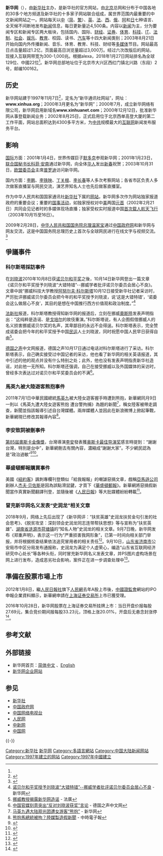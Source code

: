 {{refimprove|time=2018-05-31T09:11:53+00:00}}
{{POV|time=2021-10-07T16:10:20+00:00}}
{{Infobox website
| name            = 新华网
| logo            = File:Xinhuanet logo.png
| logo_size       = 250px
| screenshot      = xinhuanet screenshot.png
| screenshot_size = 250px
| collapsible     = y
| collapsetext    = 網頁截圖
| alexa           = 全球 {{Increase}} 129（{{as of|2018|01|27|alt=2018年1月}}）<br>中國 22（{{as of|2018|01|27|alt=2018年1月}}）<ref name="alexa">{{cite web|url=https://www.alexa.com/siteinfo/xinhuanet.com|title=xinhuanet.com Traffic Statistics|publisher=Alexa|website=alexa.com|date=2018-01-27|access-date=2018-01-27|archive-date=2021-03-25|archive-url=https://web.archive.org/web/20210325075818/https://www.alexa.com/siteinfo/xinhuanet.com|dead-url=no}}</ref>
| type            = 新闻网站
| language        = [[中文|中文]]（簡體、繁體）、[[英文|英文]]、[[日文|日文]]、[[法文|法文]]、[[西班牙文|西班牙文]]、[[俄文|俄文]]、[[阿拉伯文|阿拉伯文]]、[[韩文|韩文]]、[[德文|德文]]、[[葡萄牙文|葡萄牙文]]等
|language_count=11| registration    = 选择性
| owner           = [[新华社|新华社]]主办，新华网股份有限公司运营
| launch_date     = {{Start date and age|1997|11|7}}
| current_status  = 已上市
}}

'''新华网'''（{{sse|603888}}），由[[新华社|新华社]]主办，是新华社的官方网站，由[[北京|北京]]总网和分布于中国各地的30多个地方频道及新华社的十多家子网站联合组成，属世界范围内最重要的中文新闻网站之一。网站每天以[[中文|中]]（[[簡體中文|简]]、[[繁體中文|繁]]）、[[英语|英]]、[[法语|法]]、[[西班牙语|西]]、[[俄语|俄]]、[[阿拉伯语|阿]]和[[日语|日]]七种语言、全天候不间断地发布[[新闻|新闻]]信息，每日更新量近4,500条。内容以[[新闻|新闻]]为主，分为要闻专区和新闻专区两大板块，包括国内、国际、[[财经|财经]]、[[证券|证券]]、[[体育|体育]]、[[科技|科技]]、[[IT|IT]]、[[法系|法制]]、[[社会|社会]]、[[娱乐|娱乐]]、[[教育|教育]]、校园、读书、[[汽车|汽车]]等十四大新闻类别；2003年8月21日开始向国内外传播新闻、音乐、体育、教育、科技、财经等[[多媒体|多媒体]]节目。网站最高日点击量超过1.2亿，页面最高日浏览量超过3,000万。经过六次改版后的网站，现接入互联网带宽为300-1,000兆。根据alexa，2018年1月27日网站排名為全球129位、中國22位<ref name="alexa"/>。新华网总部地址位于北京市大兴区西红门镇北兴路（东段）2号，邮编100162。

==历史==
新华网站建于1997年11月7日<ref>{{Cite journal|title=重点新闻网站发展历程|author=|url=https://news.sina.com.cn/m/2010-08-02/174320809337_6.shtml|journal=《传媒》|year=2000|issn=1009-9263|CN=11-4574/G2|access-date=2021-09-25|archive-date=2021-10-04|archive-url=https://web.archive.org/web/20211004111228/https://news.sina.com.cn/m/2010-08-02/174320809337_6.shtml|dead-url=no}}</ref>，定名为“新华通讯社网站”，网址：'''www.xinhua.org'''；2000年3月更名为“新华网”；2000年7月，成立新华网络有限公司，新华网启用新域名'''www.xinhuanet.com'''；2000年12月12日，批准新华网从事登载新闻业务；2002年8月25日，正式启用位于北京西单高登大厦的第二工作平面，网站总面积达到4300多平方米，为[[中共|中共]]规模最大的[[互联网|互联网]]新闻发布服务平台。

==影响==
[[国际|国际]]方面：2001年1月4日，世界传媒巨子[[默多克|默多克]]参观新华网；2001年1月23日，[[联合国秘书长|联合国秘书长]][[科菲·安南|科菲·安南]]通过新华网，向全体[[华人|华人]]发出[[新春|新春]]祝贺；2003年10月31日，[[欧盟委员会|欧盟委员会]]主席[[普罗迪|普罗迪]]访问新华网。

国内方面：[[李鹏|李鹏]]、[[李铁映|李铁映]]、[[丁关根|丁关根]]、[[李长春|李长春]]等人多次考察网站；各省市区负责人多次做客直播室与网民交流，演艺界知名人士也先后做客直播室。

作为中华人民共和国国家通讯社[[新华社|新华社]]下属的[[网站|网站]]，新华网多次作为网站独家报道政府的重要会议；重要的[[国事活动|国事活动]]，如独家授权对中[[美国|美]]两国[[國家元首|元首]]（2002年2月21日）共同会见记者时的多媒体现场直播；独家受权实时报道中国[[神舟五号|首次载人航天飞行]]（2003年10月15至16日）。

2009年2月28日，[[中华人民共和国国务院总理|中华人民共和国国务院总理]][[温家宝|温家宝]]通过[[中国政府网|中国政府网]]和新华网与网友交流，这是中国国务院总理历史上首次与全球网民进行在线文字与视频交流。<ref>{{Cite web |url=http://news.xinhuanet.com/video/2009-02/28/content_10918427.htm |title=温家宝总理首次与全球网民在线交流 |access-date=2009-07-31 |archive-date=2011-08-12 |archive-url=https://web.archive.org/web/20110812220724/http://news.xinhuanet.com/video/2009-02/28/content_10918427.htm |dead-url=no }}</ref>

==爭議事件==

===科尔斯塔採訪事件===
在[[刘晓波|刘晓波]]2010年10月8日获[[诺贝尔和平奖|诺贝尔和平奖]]之後，10月14日新华网登出一篇文章《诺贝尔和平奖授予刘晓波“大错特错”--挪威学者批评诺贝尔委员会居心不良》。文章中說“挪威科技大学教授[[阿努尔夫·科尔斯塔|阿努尔夫·科尔斯塔]]10月12日接受新华社记者采访时，严厉批评挪威诺贝尔委员会把今年的和平奖授予刘晓波，说‘这是大错特错’，‘诺委会这么做居心不良’，其目的是想在中国推行西方价值观和政治制度。”<ref>[http://news.xinhuanet.com/world/2010-10/14/c_12659763.htm 诺贝尔和平奖授予刘晓波“大错特错”--挪威学者批评诺贝尔委员会居心不良] {{Wayback|url=http://news.xinhuanet.com/world/2010-10/14/c_12659763.htm |date=20101017024849 }} - 新华网</ref>

[[法新社|法新社]]报道，科尔斯塔教授得知新华网的报道后，立刻在挪威[[奧斯陸|奧斯陸]]发表声明指出：“这纯粹是造谣、是[[戈培尔|戈培尔]]的故伎重演。”科尔斯塔说，有人企图假借挪威人的名义损害挪威诺贝尔奖的名声，其卑鄙目的永远不会得逞。科尔斯塔表示，完全赞成诺委会把今年的和平奖授予中国[[民运|民运]]人士刘晓波，同时祝愿中国人民早日获得自由<ref>[http://www.chinese.rfi.fr/%E4%B8%AD%E5%9B%BD/20101015-%E6%8C%AA%E5%A8%81%E6%95%99%E6%8E%88%E6%8F%AD%E9%9C%B2%E6%96%B0%E5%8D%8E%E7%BD%91%E9%80%A0%E8%B0%A3 挪威教授揭露新华网造谣] {{Wayback|url=http://www.chinese.rfi.fr/%E4%B8%AD%E5%9B%BD/20101015-%E6%8C%AA%E5%A8%81%E6%95%99%E6%8E%88%E6%8F%AD%E9%9C%B2%E6%96%B0%E5%8D%8E%E7%BD%91%E9%80%A0%E8%B0%A3 |date=20101019001140 }} - 法廣
</ref>。

[[德国之声|德国之声]]中文网报道，德国之声10月17日通过电话对科尔斯塔进行了采访。科尔斯塔表示，自己确实接受过中国记者的采访，他也看了新华网的相关英语报道，其中引述的他的观点并没有什么特别之处；此外，他也没有发表声明指责新华社造谣，对此他一无所知。科尔斯塔还强调，自己在接受挪威以及外国媒体的采访时，曾经多次表达过对诺贝尔和平奖委员会的不满<ref>[http://www.dw-world.de/dw/article/0,,6120114,00.html 中国官媒刻意突出“反对刘晓波获奖”言论] {{Wayback|url=http://www.dw-world.de/dw/article/0,,6120114,00.html |date=20101020122428 }} - 德国之声中文网</ref>。

===馬英九被大陸遊客熊抱事件===
2011年7月1日中華民國總統[[馬英九|馬英九]]被大陸女遊客握手時遭到熊抱，新華網同月9日一則以《馬英九遭大陸女遊客熊抱 遭台警拘捕》為題的新聞<ref>[http://218.31.74.105/content/2011-07/10/content_2904043.htm 马英九遇大陆观光团遭女游客“熊抱”] {{webarchive|url=https://web.archive.org/web/20111227132620/http://218.31.74.105/content/2011-07/10/content_2904043.htm |date=2011-12-27 }} - 新华网</ref>，稱女陸客被帶走調查，新聞並指該報導引述自台灣媒體。兩岸媒體人並因此在新浪微博上掀起筆戰，新華網現已修改其報導內容<ref>[http://news.chinatimes.com/focus/11050104/112011071200106.html 熊抱馬總統被拘？陸媒製造假新聞] {{webarchive|url=https://web.archive.org/web/20110714063827/http://news.chinatimes.com/focus/11050104/112011071200106.html |date=2011-07-14 }} - 中時電子報</ref>。

===李安致詞被刪事件===
[[第85屆奧斯卡金像獎|第85屆奧斯卡金像獎]]，台灣導演[[李安|李安]]發表獲[[奥斯卡最佳导演奖|奥斯卡最佳导演奖]]感言時提到：“謝謝台灣，特別是台中”，新華網刪去有關內容，濃縮成“謝謝大家”。不少網民認為是“政治過敏”<ref>{{Cite web |url=http://ent.ifeng.com/movie/special/85oscar/zuixin/detail_2013_02/26/22491029_0.shtml?_from_ralated |title=新華網刪李安奧斯卡感謝台灣言論 被指過度敏感 |access-date=2015-10-27 |archive-date=2020-12-19 |archive-url=https://web.archive.org/web/20201219150242/http://ent.ifeng.com/movie/special/85oscar/zuixin/detail_2013_02/26/22491029_0.shtml?_from_ralated |dead-url=no }}</ref><ref>{{Cite web |url=http://the-sun.on.cc/cnt/news/20130226/00407_003.html?pubdate=20130226 |title=「謝謝台灣」遭新華網河蟹 |access-date=2013-02-27 |archive-date=2021-01-15 |archive-url=https://web.archive.org/web/20210115101129/http://the-sun.on.cc/cnt/news/20130226/00407_003.html?pubdate=20130226 |dead-url=no }}</ref>。

===華盛頓郵報購買事件===
美國《[[紐約客|紐約客]]》諷刺專欄刊登類似「給我報報」的嘲謔惡搞文章，戲稱[[亞馬遜公司|亞馬遜公司]]創辦人[[杰夫·贝佐斯|杰夫·贝佐斯]]是因為誤點滑鼠鍵，才買下《[[華盛頓郵報|華盛頓郵報]]》。新華網將惡搞假新聞當作真實新聞翻譯刊登，並隨後被《[[人民日報|人民日報]]》等大批媒體紛紛轉載<ref>{{Cite web |url=http://tw.news.yahoo.com/%E6%83%A1%E6%90%9E%E9%8C%AF%E7%95%B6%E7%9C%9F-%E4%B8%AD%E5%9C%8B%E5%AA%92%E9%AB%94%E5%8F%88%E7%83%8F%E9%BE%8D-235542824.html |title=惡搞錯當真 中國媒體又烏龍 |access-date=2013-08-09 |archive-date=2021-03-25 |archive-url=https://web.archive.org/web/20210325075905/https://tw.news.yahoo.com/%E6%83%A1%E6%90%9E%E9%8C%AF%E7%95%B6%E7%9C%9F-%E4%B8%AD%E5%9C%8B%E5%AA%92%E9%AB%94%E5%8F%88%E7%83%8F%E9%BE%8D-235542824.html |dead-url=no }}</ref>。

===冒充新华网名义发表“史润龙”相关文章===
2018年9月，网络上先后出现了《新华网评：“扶贫英雄”史润龙扶贫金句引发的社会思考》、《脱贫攻坚：深刻领会史润龙同志连带帮扶思想》等与宣称为“扶贫英雄”、[[湖南省|湖南省]][[涟源市|涟源市]][[荷塘镇|荷塘镇]]的“知名人物”史润龙的相关文章。9月7日晚，新华网发布《郑重声明》，表示这一行为“严重损害我网形象”，已第一时间向相关部门举报，并将根据核查结果依法追究冒用者的相关责任<ref>{{cite news|title=谁是“史润龙”？新华网：有人冒名发文章，已第一时间举报|url=https://www.thepaper.cn/newsDetail_forward_2420994|accessdate=2018-09-10|agency=澎湃新闻|date=2018-09-08|6=|archive-date=2021-03-25|archive-url=https://web.archive.org/web/20210325075913/https://www.thepaper.cn/newsDetail_forward_2420994|dead-url=no}}</ref>。9月10日，[[山东省|山东省]][[济南市|济南市]]公安局市中区分局发布通报称，史润龙为满足个人虚荣心，编造“山东省互联网经济研究中心处长”等各种头衔，同时冒充新华网名义发表文章，并PS图片虚构场景在网上进行发布，造成恶劣社会影响，案件正在进一步调查处理中<ref>{{cite news|title=自称中共“扶贫英雄” 官方通报史润龙造假事件|url=http://news.dwnews.com/china/news/2018-09-10/60083756.html|accessdate=2018-09-10|agency=多维新闻|date=2018-09-10|6=|archive-date=2019-11-29|archive-url=https://web.archive.org/web/20191129203740/http://news.dwnews.com/china/news/2018-09-10/60083756.html|dead-url=no}}</ref>。

== 準備在股票市場上市 ==
2012年1月8日，繼[[人民日報社|人民日報社]]旗下[[人民網|人民網]]去年A股上市後，[[中國證監會|中國證監會]]網站的IPO申報企業資料顯示，新華網申請在[[上海证券交易所|上海证券交易所]]上市已獲受理。

2016年10月28日，新华网股票在上海证券交易所挂牌上市：当日开盘价报每股27.69元，集合竞价期间报每股33.23元，顶格上涨20.01%，开盘后无悬念封涨停<ref>{{cite news|title=新华网今日上市开盘涨停 资本助力打造新型主流媒体集团|url=http://www.dzwww.com/xinwen/guoneixinwen/201610/t20161028_15074507.htm|accessdate=2016-10-28|agency=大众网|date=2016-10-28|6=|archive-date=2021-02-18|archive-url=https://web.archive.org/web/20210218090838/http://www.dzwww.com/xinwen/guoneixinwen/201610/t20161028_15074507.htm|dead-url=no}}</ref>。

== 参考文献 ==
{{Reflist|32em}}

== 外部链接 ==
* 新华网首页：[http://www.xinhuanet.com 简体中文] {{Wayback|url=http://www.xinhuanet.com/ |date=20130928150806 }}、[https://web.archive.org/web/20091223041202/http://www.chinaview.cn/ English]
* [http://www.xinhuanet.com/company/ 新华网企业网站] {{Wayback|url=http://www.xinhuanet.com/company/ |date=20210325115606 }}

== 参见 ==
{{Portal box|中华人民共和国|互联网}}
* [[新华社|新华社]]
* [[中国政府网|中国政府网]]
* [[中国网络电视台|中国网络电视台]]
* [[人民网|人民网]]
* [[中新网|中新网]]
* [[中国网|中国网]]

{{-}}
{{新华社}}

[[Category:新华社|Category:新华社]]
[[Category:新华网|]]
[[Category:多語言網站|Category:多語言網站]]
[[Category:中国大陆新闻网站|Category:中国大陆新闻网站]]
[[Category:1997年建立的网站|Category:1997年建立的网站]]
[[Category:1997年中國建立|Category:1997年中國建立]]
